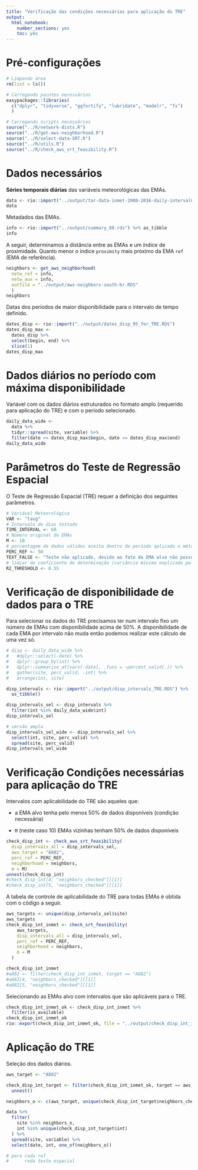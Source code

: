 ```yaml
---
title: "Verificação das condições necessárias para aplicação do TRE"
output: 
  html_notebook: 
    number_sections: yes
    toc: yes
---
```


# Pré-configurações

```r
# Limpando área
rm(list = ls())

# Carregando pacotes necessários
easypackages::libraries(
  c("dplyr", "tidyverse", "ggfortify", "lubridate", "modelr", "fs")
  )

# Carregando scripts necessários
source("../R/network-dists.R")
source("../R/get-aws-neighborhood.R")
source("../R/select-data-SRT.R")
source("../R/utils.R")
source("../R/check_aws_srt_feasibility.R")
```

# Dados necessários

**Séries temporais diárias** das variáveis meteorológicas das EMAs.

```r
data <- rio::import("../output/tar-data-inmet-2008-2016-daily-interval60.RDS")
data
```

Metadados das EMAs.

```r
info <- rio::import("../output/summary_80.rds") %>% as_tibble
info
```

A seguir, determinamos a distância entre as EMAs e um índice de proximidade. Quanto menor o índice `proximity` mais próximo da EMA `ref` (EMA de referência).

```r
neighbors <- get_aws_neighborhood(
  netw_ref = info,
  netw_aux = info,
  outfile = "../output/aws-neighbors-south-br.RDS"
  )
neighbors
```



Datas dos períodos de maior disponibilidade para o intervalo de tempo definido.

```r
dates_disp <- rio::import("../output/dates_disp_95_for_TRE.RDS")
dates_disp_max <-
  dates_disp %>%
  select(begin, end) %>%
  slice(1)
dates_disp_max
```


# Dados diários no período com máxima disponibilidade

Variável com os dados diários estruturados no formato amplo (requerido para aplicação do TRE) e com o período selecionado.

```r
daily_data_wide <-
  data %>%
  tidyr::spread(site, variable) %>%
  filter(date >= dates_disp_max$begin, date <= dates_disp_max$end) 
daily_data_wide
```



# Parâmetros do Teste de Regressão Espacial

O Teste de Regressão Espacial (TRE) requer a definição dos seguintes parâmetros.

```r
# Variável Meteorológica
VAR <- "tavg" 
# Intervalo de dias testado
TIME_INTERVAL <- 60 
# Número original de EMAs
M <- 10 
# porcentagem de dados válidos aceita dentro do período aplicado o método (maior ou igual)
PERC_REF <- 50 
TEXT_FALSE <- "Teste não aplicado, devido ao fato da EMA alvo não possuir dados válidos para comparar com os dados das EMAs vizinhas."
# limiar do coeficiente de determinação (variância mínima explicada pela
R2_THRESHOLD <- 0.55  
```


# Verificação de disponibilidade de dados para o TRE

Para selecionar os dados do TRE precisamos ter num intervalo fixo um número de EMAs com disponibilidade acima de 50%.
A disponibilidade de cada EMA por intervalo não muda então podemos realizar este cálculo de uma vez só.

```r
# disp <- daily_data_wide %>%
#   #dplyr::select(-date) %>%
#   dplyr::group_by(int) %>%
#   dplyr::summarise_at(vars(-date), .funs = ~percent_valid(.)) %>%
#   gather(site, perc_valid, -int) %>%
#   arrange(int, site)

disp_intervals <- rio::import("../output/disp_intervals_TRE.RDS") %>%
  as_tibble()

disp_intervals_sel <- disp_intervals %>%
  filter(int %in% daily_data_wide$int)
disp_intervals_sel

# versão ampla
disp_intervals_sel_wide <- disp_intervals_sel %>% 
  select(int, site, perc_valid) %>%
  spread(site, perc_valid)
disp_intervals_sel_wide
```


# Verificação Condições necessárias para aplicação do TRE

Intervalos com aplicabilidade do TRE são aqueles que:

- a EMA alvo tenha pelo menos 50% de dados disponíveis (condição necessária)

- `M` (neste caso 10) EMAs vizinhas tenham 50% de dados disponíveis 



```r
check_disp_int <- check_aws_srt_feasibility(
  disp_intervals_all = disp_intervals_sel,
  aws_target = "A882",
  perc_ref = PERC_REF,
  neighborhood = neighbors,
  m = M)
unnest(check_disp_int)
#check_disp_int[4, "neighbors_checked"][[1]]
#check_disp_int[5, "neighbors_checked"][[1]]
```

A tabela de controle de aplicabilidade do TRE para todas EMAs é obtida com o código a seguir.

```r
aws_targets <- unique(disp_intervals_sel$site)
aws_targets
check_disp_int_inmet <- check_srt_feasibility(
    aws_targets,
    disp_intervals_all = disp_intervals_sel,
    perc_ref = PERC_REF,
    neighborhood = neighbors,
    m = M
  )

check_disp_int_inmet
#a882 <- filter(check_disp_int_inmet, target == "A882") 
#a882[4, "neighbors_checked"][[1]]
#a882[5, "neighbors_checked"][[1]]
```


Selecionando as EMAs alvo com intervalos que são aplicáveis para o TRE.


```r
check_disp_int_inmet_ok <- check_disp_int_inmet %>%
  filter(is_available)  
check_disp_int_inmet_ok
rio::export(check_disp_int_inmet_ok, file = "../output/check_disp_int_inmet_ok.RDS")
```


# Aplicação do TRE


Seleção dos dados diários.


```r
aws_target <- "A882"

check_disp_int_target <- filter(check_disp_int_inmet_ok, target == aws_target) %>%
  unnest()

neighbors_o <- c(aws_target, unique(check_disp_int_target$neighbors_checked))

data %>%
  filter(
    site %in% neighbors_o,
    int %in% unique(check_disp_int_target$int)
  ) %>%
  spread(site, variable) %>%
  select(date, int, one_of(neighbors_o))

```


```r
# para cada ref 
#      roda teste espacial
```


<!-- Dados estruturados com formato sililar ao do exemplo de aplicação do método. O formato dos dados é com a data na 1ª coluna, a EMA de referência na 2ª coluna e as EMAs vizinhas nas demais colunas. -->

